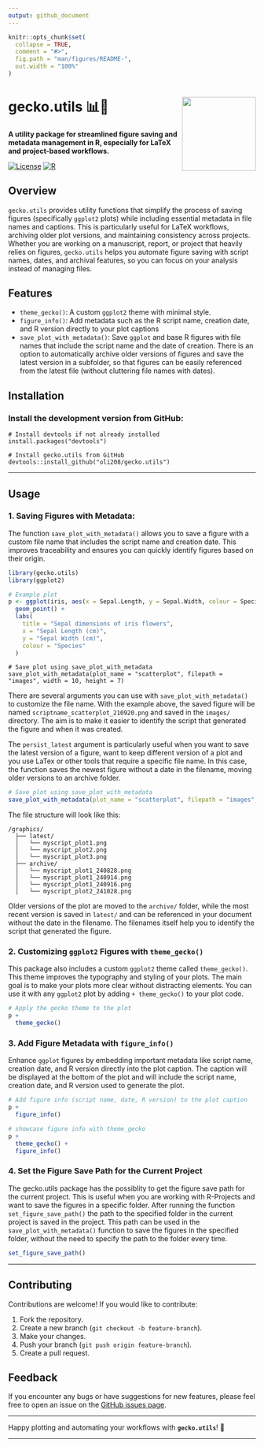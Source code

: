 ```yaml
---
output: github_document
---
```


<!-- README.md is generated from README.Rmd. Please edit that file -->

```r
knitr::opts_chunk$set(
  collapse = TRUE,
  comment = "#>",
  fig.path = "man/figures/README-",
  out.width = "100%"
)
```

# gecko.utils 📊🦎 <img src="man/figures/logo.png" align="right" height="150" alt="" />

**A utility package for streamlined figure saving and metadata management in R, especially for LaTeX and project-based workflows.**

[![License](https://img.shields.io/badge/license-MIT-blue.svg)](LICENSE) [![R](https://img.shields.io/badge/R-4.0%2B-blue.svg)](https://cran.r-project.org/)

## Overview

`gecko.utils` provides utility functions that simplify the process of saving figures (specifically `ggplot2` plots) while including essential metadata in file names and captions. This is particularly useful for LaTeX workflows, archiving older plot versions, and maintaining consistency across projects. Whether you are working on a manuscript, report, or project that heavily relies on figures, `gecko.utils` helps you automate figure saving with script names, dates, and archival features, so you can focus on your analysis instead of managing files.

## Features

- `theme_gecko()`: A custom `ggplot2` theme with minimal style.
- `figure_info()`: Add metadata such as the R script name, creation date, and R version directly to your plot captions
- `save_plot_with_metadata()`: Save `ggplot` and base R figures with file names that include the script name and the date of creation. There is an option to automatically archive older versions of figures and save the latest version in a subfolder, so that figures can be easily referenced from the latest file (without cluttering file names with dates).

## Installation

### Install the development version from GitHub:

```install
# Install devtools if not already installed
install.packages("devtools")

# Install gecko.utils from GitHub
devtools::install_github("oli208/gecko.utils")
```

------------------------------------------------------------------------

## Usage

### 1. Saving Figures with Metadata:

The function `save_plot_with_metadata()` allows you to save a figure with a custom file name that includes the script name and creation date. This improves traceability and ensures you can quickly identify figures based on their origin.

```r
library(gecko.utils)
library(ggplot2)

# Example plot
p <- ggplot(iris, aes(x = Sepal.Length, y = Sepal.Width, colour = Species)) +
  geom_point() +
  labs(
    title = "Sepal dimensions of iris flowers",
    x = "Sepal Length (cm)",
    y = "Sepal Width (cm)",
    colour = "Species"
  ) 
```

```Save
# Save plot using save_plot_with_metadata
save_plot_with_metadata(plot_name = "scatterplot", filepath = "images", width = 10, height = 7)
```

There are several arguments you can use with `save_plot_with_metadata()` to customize the file name.
With the example above, the saved figure will be named `scriptname_scatterplot_210920.png` and saved in the `images/` directory.
The aim is to make it easier to identify the script that generated the figure and when it was created.

The `persist_latest` argument is particularly useful when you want to save the latest version of a figure, want to keep different version of a plot and you use LaTex or other tools that require a specific file name. In this case, the function saves the newest figure without a date in the filename, moving older versions to an archive folder.

```r
# Save plot using save_plot_with_metadata
save_plot_with_metadata(plot_name = "scatterplot", filepath = "images", preserve_latest = T, width = 10, height = 7)
```
The file structure will look like this:

```         
/graphics/
  ├── latest/
  │   └── myscript_plot1.png
  │   └── myscript_plot2.png
  │   └── myscript_plot3.png
  ├── archive/
  │   └── myscript_plot1_240828.png
  │   └── myscript_plot1_240914.png
  │   └── myscript_plot1_240916.png
  │   └── myscript_plot2_241028.png
```

Older versions of the plot are moved to the `archive/` folder, while the most recent version is saved in `latest/` and can be referenced in your document without the date in the filename.
The filenames itself help you to identify the script that generated the figure.


### 2. Customizing `ggplot2` Figures with `theme_gecko()`
This package also includes a custom `ggplot2` theme called `theme_gecko()`. This theme improves the typography and styling of your plots.
The main goal is to make your plots more clear without distracting elements.
You can use it with any `ggplot2` plot by adding `+ theme_gecko()` to your plot code.


```r
# Apply the gecko theme to the plot
p + 
  theme_gecko()
```



### 3. Add Figure Metadata with `figure_info()`

Enhance `ggplot` figures by embedding important metadata like script name, creation date, and R version directly into the plot caption. The caption will be displayed at the bottom of the plot and will include the script name, creation date, and R version used to generate the plot.

```r
# Add figure info (script name, date, R version) to the plot caption
p + 
  figure_info()
```


```r
# showcase figure info with theme_gecko
p + 
  theme_gecko() + 
  figure_info()
```


### 4. Set the Figure Save Path for the Current Project
The gecko.utils package has the possiblity to get the figure save path for the current project. This is useful when you are working with R-Projects and want to save the figures in a specific folder. 
After running the function `set_figure_save_path()` the path to the specified folder in the current project is saved in the project. This path can be used in the `save_plot_with_metadata()` function to save the figures in the specified folder, without the need to specify the path to the folder every time.

```r
set_figure_save_path()
```




------------------------------------------------------------------------

## Contributing

Contributions are welcome! If you would like to contribute:

1.  Fork the repository.
2.  Create a new branch (`git checkout -b feature-branch`).
3.  Make your changes.
4.  Push your branch (`git push origin feature-branch`).
5.  Create a pull request.

## Feedback

If you encounter any bugs or have suggestions for new features, please feel free to open an issue on the [GitHub issues page](https://github.com/oli208/gecko.utils/issues).

------------------------------------------------------------------------

Happy plotting and automating your workflows with **`gecko.utils`**! 🦎

------------------------------------------------------------------------
